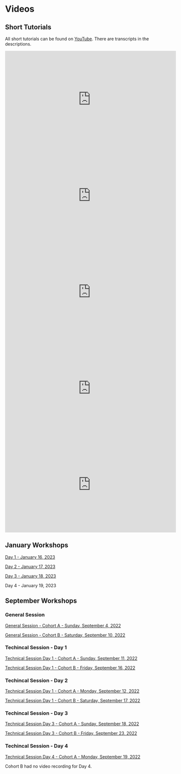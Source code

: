 # Videos

## Short Tutorials {-}
All short tutorials can be found on [YouTube](https://www.youtube.com/watch?v=7j5-P7jU9Rg&list=PLHXFxhiiuFnC8-DfiDl_RFaySbQyRpskn&index=1). There are transcripts in the descriptions.

<iframe width="560" height="315" src="https://www.youtube.com/embed/7j5-P7jU9Rg" title="YouTube video player" frameborder="0" allow="accelerometer; autoplay; clipboard-write; encrypted-media; gyroscope; picture-in-picture; web-share" allowfullscreen></iframe>

<iframe width="560" height="315" src="https://www.youtube.com/embed/OHfBnWIzLwE" title="YouTube video player" frameborder="0" allow="accelerometer; autoplay; clipboard-write; encrypted-media; gyroscope; picture-in-picture; web-share" allowfullscreen></iframe>

<iframe width="560" height="315" src="https://www.youtube.com/embed/_gN7ZIS0oYw" title="YouTube video player" frameborder="0" allow="accelerometer; autoplay; clipboard-write; encrypted-media; gyroscope; picture-in-picture; web-share" allowfullscreen></iframe>

<iframe width="560" height="315" src="https://www.youtube.com/embed/kJgaVwKbTO0" title="YouTube video player" frameborder="0" allow="accelerometer; autoplay; clipboard-write; encrypted-media; gyroscope; picture-in-picture; web-share" allowfullscreen></iframe>

<iframe width="560" height="315" src="https://www.youtube.com/embed/OAbwQrRwZYw" title="YouTube video player" frameborder="0" allow="accelerometer; autoplay; clipboard-write; encrypted-media; gyroscope; picture-in-picture; web-share" allowfullscreen></iframe>

## January Workshops {-}
[Day 1 - January 16, 2023](https://woodwellclimate-org.zoom.us/rec/share/E10z7EJTW7kFqkc0SEwdH0p2mdakKKvtcI3ZVWn1UnViwW7HgdcQGxu_ziMq0Fla.HPDbFLIK7q7N0w1A)

[Day 2 - January 17, 2023](https://woodwellclimate-org.zoom.us/rec/share/QHwpgT8Se2hG-0Ms3DwhWyABGLEFKCvAOTo44TaDYrGyRKazFKkIuXxHcRSYA_ZI._3pGkAWWX0zmpMxL)

[Day 3 - January 18, 2023](https://woodwellclimate-org.zoom.us/rec/share/IEY84CL1YCiV4_dxAUfscQJCYyUU3zBBaEp_iXdfW7iF5kWnG4dTBnGias_k7hph.iUVmU6fc-ZhFohhh)

Day 4 - January 19, 2023

## September Workshops {-}
### General Session {-}

[General Session - Cohort A - Sunday, September 4, 2022](https://woodwellclimate-org.zoom.us/rec/share/qiLKS2EuP2XmvDP90gJnIo7fJNb6-hQ3oJR03mnJWmo6PpBkYRlXlCRCnf3U9mDN.whzo-e76i_WsBrzE)

[General Session - Cohort B - Saturday, September 10, 2022](https://woodwellclimate-org.zoom.us/rec/share/xUGqan9410HSc3dJXtBLsVYdghOtzARIXBcdLFIWhZ8xh57p7Lzze9AymC8LRZJJ._HeluELmjog99tBj)

### Techincal Session - Day 1 {-}
[Technical Session Day 1 - Cohort A - Sunday, September 11, 2022](https://woodwellclimate-org.zoom.us/rec/share/WU8ii0AKsH-CttOsODUb6imrKbYA-C0pM7oizVZzexhr4j_kznWCkV4P6WomoiSs.BP-4G4hFf35uD6bN)

[Technical Session Day 1 - Cohort B - Friday, September 16, 2022](https://woodwellclimate-org.zoom.us/rec/share/y0nrOm4qngBsyRpest7HeqPJmqwHKkFm2ubQR8Ze49ANmY2uFG4VOBjm0O3MBw_A.mfvtXVCueKLhsxQ0)

### Techincal Session - Day 2 {-}
[Technical Session Day 1 - Cohort A - Monday, September 12, 2022](https://woodwellclimate-org.zoom.us/rec/share/WrwS4mY6x5M6biLkwqk5GamiecAulGlAv-PwfEpFtjALyzTw-BS7eLaz9D2ryZfs.4Ey-3KYsQR-mKNAB)

[Technical Session Day 1 - Cohort B - Saturday, September 17, 2022](https://woodwellclimate-org.zoom.us/rec/share/oZnwJbJbztquM-TlP83aYtfVChIrZQ3VVIzOAHPoUlxjgEoqt9PLYtHFjV7VR4O_.0DMbeSZmdvlxgVCm)

### Techincal Session - Day 3 {-}

[Technical Session Day 3 - Cohort A - Sunday, September 18, 2022](https://woodwellclimate-org.zoom.us/rec/share/noJdOkg-S91VO0_cD1M-GD_ZxTz6nLPj9ky0EI4wD_ODRr81BUHucYx_oQEZng0e.V3r_y0CIzlWIyHJj)

[Technical Session Day 3 - Cohort B - Friday, September 23, 2022](https://woodwellclimate-org.zoom.us/rec/share/UAUha5qP6T2YWKplenLdZHz2LHmtu364YRzfhCq0GG2U1dC6fuiYzTPfQfoatPk8.agPblFMbZ6OIyhL7)

### Techincal Session - Day 4 {-}
[Technical Session Day 4 - Cohort A - Monday, September 19, 2022](https://woodwellclimate-org.zoom.us/rec/share/bsTnEAKaQ_z1AZ41yPm5Btx74acOHiPQwP5GxpkmcDsygiMxjSdwqf8gWsho5jU4.0oj8lH3aNLBJQvhk)

Cohort B had no video recording for Day 4.
